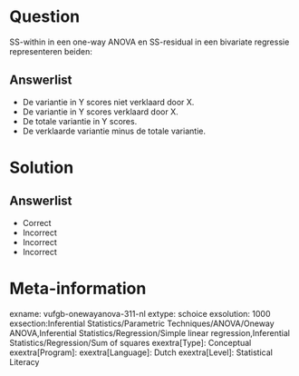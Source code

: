 Question
========

SS-within in een one-way ANOVA en SS-residual in een bivariate regressie representeren beiden:
  
Answerlist
----------
* De variantie in Y scores niet verklaard door X.
* De variantie in Y scores verklaard door X.
* De totale variantie in Y scores.
* De verklaarde variantie minus de totale variantie. 

Solution
========

Answerlist
----------
* Correct
* Incorrect
* Incorrect
* Incorrect

Meta-information
================
exname: vufgb-onewayanova-311-nl
extype: schoice
exsolution: 1000
exsection:Inferential Statistics/Parametric Techniques/ANOVA/Oneway ANOVA,Inferential Statistics/Regression/Simple linear regression,Inferential Statistics/Regression/Sum of squares
exextra[Type]: Conceptual
exextra[Program]: 
exextra[Language]: Dutch
exextra[Level]: Statistical Literacy
